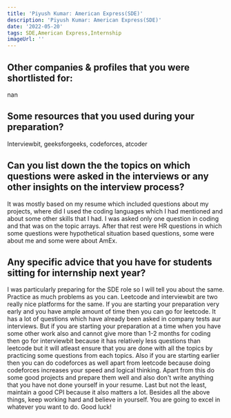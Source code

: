 ```yaml
---
title: 'Piyush Kumar: American Express(SDE)'
description: 'Piyush Kumar: American Express(SDE)'
date: '2022-05-20'
tags: SDE,American Express,Internship
imageUrl: ''
---
```


## Other companies & profiles that you were shortlisted for:
nan

## Some resources that you used during your preparation?
Interviewbit, geeksforgeeks, codeforces, atcoder

## Can you list down the the topics on which questions were asked in the interviews or any other insights on the interview process?
It was mostly based on my resume which included questions about my projects, where did I used the coding languages which I had mentioned and about some other skills that I had.
I was asked only one question in coding and that was on the topic arrays.
After that rest were HR questions in which some questions were hypothetical situation based questions, some were about me and some were about AmEx.

## Any specific advice that you have for students sitting for internship next year?
I was particularly preparing for the SDE role so I will tell you about the same. Practice as much problems as you can. Leetcode and interviewbit are two really nice platforms for the same. If you are starting your preparation very early and you have ample amount of time then you can go for leetcode. It has a lot of questions which have already been asked in company tests aur interviews. But if you are starting your preparation at a time when you have some other work also and cannot give more than 1-2 months for coding then go for interviewbit because it has relatively less questions than leetcode but it will atleast ensure that you are done with all the topics by practicing some questions from each topics. Also if you are starting earlier then you can do codeforces as well apart from leetcode because doing codeforces increases your speed and logical thinking. 
Apart from this do some good projects and prepare them well and also don't write anything that you have not done yourself in your resume.
Last but not the least, maintain a good CPI because it also matters a lot.
Besides all the above things, keep working hard and believe in yourself. You are going to excel in whatever you want to do.
Good luck!

